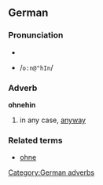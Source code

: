 ==German==
===Pronunciation===
*{{IPA|/oːnəˈhɪn/}}
*{{SAMPA}} /<tt>o:n@"hIn</tt>/

===Adverb===
'''ohnehin'''
#in any case, [[anyway]]

===Related terms===
*[[ohne]]

[[Category:German adverbs]]